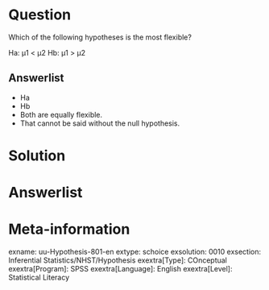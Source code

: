 Question
========
  
Which of the following hypotheses is the most flexible?

Ha: µ1 < µ2 Hb: µ1 > µ2

  
Answerlist
----------
* Ha
* Hb
* Both are equally flexible.
* That cannot be said without the null hypothesis.

Solution
========
  


Answerlist
========

Meta-information
================
exname: uu-Hypothesis-801-en
extype: schoice
exsolution: 0010
exsection: Inferential Statistics/NHST/Hypothesis
exextra[Type]: COnceptual
exextra[Program]: SPSS
exextra[Language]: English
exextra[Level]: Statistical Literacy
